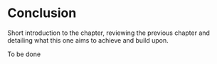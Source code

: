 # Conclusion

Short introduction to the chapter, reviewing the previous chapter and detailing what this one aims to achieve and build upon.

To be done